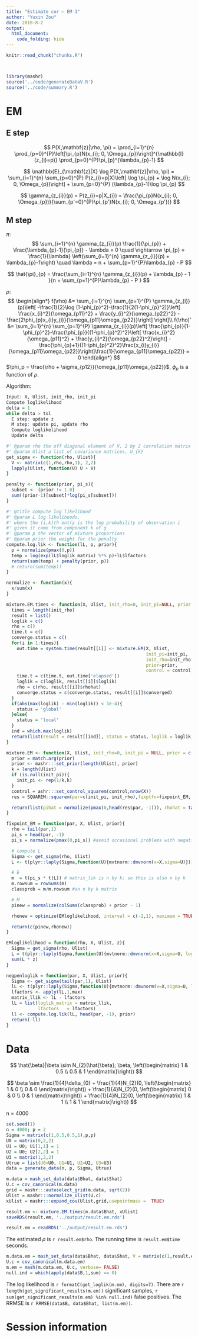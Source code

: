 ```yaml
---
title: "Estimate cor — EM 1"
author: "Yuxin Zou"
date: 2018-8-2
output: 
  html_document:
    code_folding: hide
---
```


```r
knitr::read_chunk("chunks.R")
```

<!-- Update knitr chunk options -->
```r
```

<!-- Insert the date the file was last updated -->
```r
```

```r
library(mashr)
source('../code/generateDataV.R')
source('../code/summary.R')
```

# EM

## E step

$$
P(X,\mathbf{z}|\rho, \pi) = \prod_{i=1}^{n} \prod_{p=0}^{P}\left[\pi_{p}N(x_{i}; 0, \Omega_{p})\right]^{\mathbb{I}(z_{i}=p)} \prod_{p=0}^{P}\pi_{p}^{\lambda_{p}-1}
$$

$$
\mathbb{E}_{\mathbf{z}|X} \log P(X,\mathbf{z}|\rho, \pi) = \sum_{i=1}^{n} \sum_{p=0}^{P} P(z_{i}=p|X)\left[ \log \pi_{p} + \log N(x_{i}; 0, \Omega_{p})\right] + \sum_{p=0}^{P} (\lambda_{p}-1)\log \pi_{p}
$$

$$
\gamma_{z_{i}}(p) = P(z_{i}=p|X_{i}) = \frac{\pi_{p}N(x_{i}; 0, \Omega_{p})}{\sum_{p'=0}^{P}\pi_{p'}N(x_{i}; 0, \Omega_{p'})}
$$

## M step

$\pi$: 
$$
\sum_{i=1}^{n} \gamma_{z_{i}}(p) \frac{1}{\pi_{p}} + \frac{\lambda_{p}-1}{\pi_{p}} - \lambda = 0 \quad \rightarrow \pi_{p} = \frac{1}{\lambda} \left(\sum_{i=1}^{n} \gamma_{z_{i}}(p) + \lambda_{p}-1\right) \quad \lambda = n + \sum_{p=1}^{P}\lambda_{p} - P 
$$

$$
\hat{\pi}_{p} = \frac{\sum_{i=1}^{n} \gamma_{z_{i}}(p) + \lambda_{p} - 1 }{n + \sum_{p=1}^{P}\lambda_{p} - P } 
$$

$\rho$:
$$
\begin{align*}
f(\rho) &= \sum_{i=1}^{n} \sum_{p=1}^{P} \gamma_{z_{i}}(p)\left[ -\frac{1}{2}\log (1-\phi_{p}^2)-\frac{1}{2(1-\phi_{p}^2)}\left[ \frac{x_{i}^2}{\omega_{p11}^2} + \frac{y_{i}^2}{\omega_{p22}^2} - \frac{2\phi_{p}x_{i}y_{i}}{\omega_{p11}\omega_{p22}}\right] \right]\\
f(\rho)' &= \sum_{i=1}^{n} \sum_{p=1}^{P} \gamma_{z_{i}}(p)\left[ \frac{\phi_{p}}{1-\phi_{p}^2}-\frac{\phi_{p}}{(1-\phi_{p}^2)^2}\left[ \frac{x_{i}^2}{\omega_{p11}^2} + \frac{y_{i}^2}{\omega_{p22}^2}\right] - \frac{\phi_{p}+1}{(1-\phi_{p}^2)^2}\frac{x_{i}y_{i}}{\omega_{p11}\omega_{p22}}\right]\frac{1}{\omega_{p11}\omega_{p22}} = 0
\end{align*}
$$
$\phi_p = \frac{\rho + \sigma_{p12}}{\omega_{p11}\omega_{p22}}$, $\phi_{p}$ is a function of $\rho$.

Algorithm: 
```r
Input: X, Ulist, init_rho, init_pi
Compute loglikelihood
delta = 1
while delta > tol
  E step: update z
  M step: update pi, update rho
  Compute loglikelihood
  Update delta
```

```r
#' @param rho the off diagonal element of V, 2 by 2 correlation matrix
#' @param Ulist a list of covariance matrices, U_{k}
get_sigma <- function(rho, Ulist){
  V <- matrix(c(1,rho,rho,1), 2,2)
  lapply(Ulist, function(U) U + V)
}

penalty <- function(prior, pi_s){
  subset <- (prior != 1.0)
  sum((prior-1)[subset]*log(pi_s[subset]))
}

#' @title compute log likelihood
#' @param L log likelihoods,
#' where the (i,k)th entry is the log probability of observation i
#' given it came from component k of g
#' @param p the vector of mixture proportions
#' @param prior the weight for the penalty
compute.log.lik <- function(lL, p, prior){
  p = normalize(pmax(0,p))
  temp = log(exp(lL$loglik_matrix) %*% p)+lL$lfactors
  return(sum(temp) + penalty(prior, p))
  # return(sum(temp))
}

normalize <- function(x){
  x/sum(x)
}
```

```r
mixture.EM.times <- function(X, Ulist, init_rho=0, init_pi=NULL, prior = c('nullbiased', 'uniform'), control = list()){
  times = length(init_rho)
  result = list()
  loglik = c()
  rho = c()
  time.t = c()
  converge.status = c()
  for(i in 1:times){
    out.time = system.time(result[[i]] <- mixture.EM(X, Ulist,
                                                     init_pi=init_pi,
                                                     init_rho=init_rho[i],
                                                     prior=prior,
                                                     control = control))
    time.t = c(time.t, out.time['elapsed'])
    loglik = c(loglik, result[[i]]$loglik)
    rho = c(rho, result[[i]]$rhohat)
    converge.status = c(converge.status, result[[i]]$converged)
  }
  if(abs(max(loglik) - min(loglik)) < 1e-4){
    status = 'global'
  }else{
    status = 'local'
  }
  ind = which.max(loglik)
  return(list(result = result[[ind]], status = status, loglik = loglik, rho=rho, time = time.t, converge.status = converge.status))
}

mixture.EM <- function(X, Ulist, init_rho=0, init_pi = NULL, prior = c('nullbiased', 'uniform'), control = list()) {
  prior = match.arg(prior)
  prior <- mashr:::set_prior(length(Ulist), prior)
  k = length(Ulist)
  if (is.null(init_pi)){
    init_pi <- rep(1/k,k)
  }
  control = ashr:::set_control_squarem(control,nrow(X))
  res = SQUAREM::squarem(par=c(init_pi, init_rho),fixptfn=fixpoint_EM, objfn=negpenloglik,X=X, Ulist=Ulist, prior=prior, control=control)

  return(list(pihat = normalize(pmax(0,head(res$par, -1))), rhohat = tail(res$par, 1), loglik=-res$value.objfn, niter = res$iter, converged=res$convergence, control=control))
}

fixpoint_EM = function(par, X, Ulist, prior){
  rho = tail(par,1)
  pi_s = head(par, -1)
  pi_s = normalize(pmax(0,pi_s)) #avoid occasional problems with negative pis due to rounding

  # compute L
  Sigma <- get_sigma(rho, Ulist)
  L <- t(plyr::laply(Sigma,function(U){mvtnorm::dmvnorm(x=X,sigma=U)}))

  # E
  m  = t(pi_s * t(L)) # matrix_lik is n by k; so this is also n by k
  m.rowsum = rowSums(m)
  classprob = m/m.rowsum #an n by k matrix

  # M
  pinew = normalize(colSums(classprob) + prior - 1)

  rhonew = optimize(EMloglikelihood, interval = c(-1,1), maximum = TRUE, X = X, Ulist = Ulist, z = classprob)$maximum

  return(c(pinew,rhonew))
}

EMloglikelihood = function(rho, X, Ulist, z){
  Sigma = get_sigma(rho, Ulist)
  L = t(plyr::laply(Sigma,function(U){mvtnorm::dmvnorm(x=X,sigma=U, log=TRUE)}))
  sum(L * z)
}

negpenloglik = function(par, X, Ulist, prior){
  Sigma <- get_sigma(tail(par,1), Ulist)
  lL <- t(plyr::laply(Sigma,function(U){mvtnorm::dmvnorm(x=X,sigma=U, log=TRUE)}))
  lfactors <- apply(lL,1,max)
  matrix_llik <- lL - lfactors
  lL = list(loglik_matrix = matrix_llik,
            lfactors   = lfactors)
  ll <- compute.log.lik(lL, head(par, -1), prior)
  return(-ll)
}
```

# Data

$$
\hat{\beta}|\beta \sim N_{2}(\hat{\beta}; \beta, \left(\begin{matrix} 1 & 0.5 \\
                                          0.5 & 1 \end{matrix}\right))
$$

$$
\beta \sim \frac{1}{4}\delta_{0} + \frac{1}{4}N_{2}(0, \left(\begin{matrix} 1 & 0 \\
                                          0 & 0 \end{matrix}\right)) + \frac{1}{4}N_{2}(0, \left(\begin{matrix} 0 & 0 \\
                                          0 & 1 \end{matrix}\right)) + \frac{1}{4}N_{2}(0, \left(\begin{matrix} 1 & 1 \\
                                          1 & 1 \end{matrix}\right))
$$

n = 4000

```r
set.seed(1)
n = 4000; p = 2
Sigma = matrix(c(1,0.5,0.5,1),p,p)
U0 = matrix(0,2,2)
U1 = U0; U1[1,1] = 1
U2 = U0; U2[2,2] = 1
U3 = matrix(1,2,2)
Utrue = list(U0=U0, U1=U1, U2=U2, U3=U3)
data = generate_data(n, p, Sigma, Utrue)
```

```r
m.data = mash_set_data(data$Bhat, data$Shat)
U.c = cov_canonical(m.data)
grid = mashr:::autoselect_grid(m.data, sqrt(2))
Ulist = mashr:::normalize_Ulist(U.c)
xUlist = mashr:::expand_cov(Ulist,grid,usepointmass =  TRUE)

result.em <- mixture.EM.times(m.data$Bhat, xUlist)
saveRDS(result.em, '../output/result.em.rds')
```

```r
result.em = readRDS('../output/result.em.rds')
```
The estimated $\rho$ is `r result.em$rho`. The running time is `result.em$time` seconds.

```r
m.data.em = mash_set_data(data$Bhat, data$Shat, V = matrix(c(1,result.em$rho,result.em$rho,1),2,2))
U.c = cov_canonical(m.data.em)
m.em = mash(m.data.em, U.c, verbose= FALSE)
null.ind = which(apply(data$B,1,sum) == 0)
```

The log likelihood is `r formatC(get_loglik(m.em), digits=7)`. There are `r length(get_significant_results(m.em))` significant samples, `r sum(get_significant_results(m.em) %in% null.ind)` false positives. The RRMSE is `r RRMSE(data$B, data$Bhat, list(m.em))`.

# Session information

<!-- Insert the session information into the document -->
```r
```

